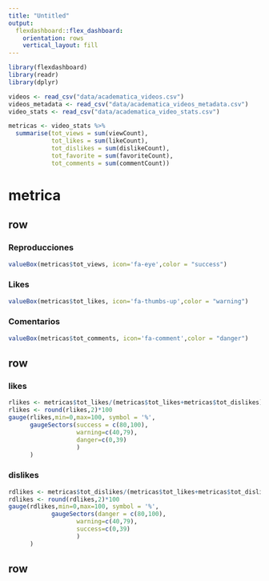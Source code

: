 ```yaml
---
title: "Untitled"
output: 
  flexdashboard::flex_dashboard:
    orientation: rows
    vertical_layout: fill
---
```


```r
library(flexdashboard)
library(readr)
library(dplyr)
```

```r
videos <- read_csv("data/academatica_videos.csv")
videos_metadata <- read_csv("data/academatica_videos_metadata.csv")
video_stats <- read_csv("data/academatica_video_stats.csv")

```

```r
metricas <- video_stats %>%
  summarise(tot_views = sum(viewCount),
            tot_likes = sum(likeCount),
            tot_dislikes = sum(dislikeCount),
            tot_favorite = sum(favoriteCount),
            tot_comments = sum(commentCount))
```



# metrica {data-icon=fa-ruler}

row
-----------------

### Reproducciones

```r
valueBox(metricas$tot_views, icon='fa-eye',color = "success")
```


### Likes

```r
valueBox(metricas$tot_likes, icon='fa-thumbs-up',color = "warning")
```

### Comentarios

```r
valueBox(metricas$tot_comments, icon='fa-comment',color = "danger")
```


row
-----------------

### likes

```r
rlikes <- metricas$tot_likes/(metricas$tot_likes+metricas$tot_dislikes)
rlikes <- round(rlikes,2)*100
gauge(rlikes,min=0,max=100, symbol = '%',
      gaugeSectors(success = c(80,100),
                   warning=c(40,79),
                   danger=c(0,39)
                   )
      )
```


### dislikes

```r
rdlikes <- metricas$tot_dislikes/(metricas$tot_likes+metricas$tot_dislikes)
rdlikes <- round(rdlikes,2)*100
gauge(rdlikes,min=0,max=100, symbol = '%',
            gaugeSectors(danger = c(80,100),
                   warning=c(40,79),
                   success=c(0,39)
                   )
      )
```

row
----------------

###